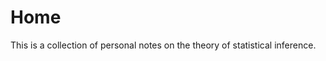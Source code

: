 # Home {.unnumbered}

This is a collection of personal notes on the theory of statistical inference.